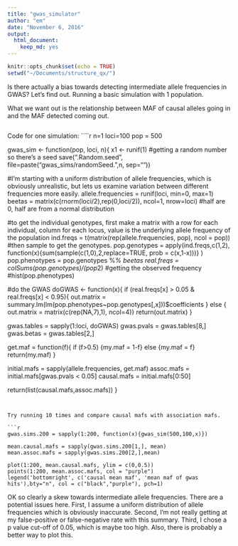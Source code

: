 ```yaml
---
title: "gwas_simulator"
author: "em"
date: "November 6, 2016"
output:
  html_document:
    keep_md: yes
---
```


```r
knitr::opts_chunk$set(echo = TRUE)
setwd("~/Documents/structure_qx/")
```

Is there actually a bias towards detecting intermediate allele frequencies in GWAS? Let's find out. Running a basic simulation with 1 population.

What we want out is the relationship between MAF of causal alleles going in and the MAF detected coming out.

```r

```

Code for one simulation:
````r
n=1
loci=100
pop = 500

gwas_sim <- function(pop, loci, n){
x1 <- runif(1) #getting a random number so there's a seed
save(".Random.seed", file=paste("gwas_sims/randomSeed.",n, sep=""))

#I'm starting with a uniform distribution of allele frequencies, which is obviously unrealistic, but lets us examine variation between different frequencies more easily.
allele.frequencies = runif(loci, min=0, max=1) 
beetas = matrix(c(rnorm(loci/2),rep(0,loci/2)), ncol=1, nrow=loci) #half are 0, half are from a normal distribution

#to get the individual genotypes, first make a matrix with a row for each individual, column for each locus, value is the underlying allele frequency of the population
ind.freqs = t(matrix(rep(allele.frequencies, pop), ncol = pop))
#then sample to get the genotypes.
pop.genotypes = apply(ind.freqs,c(1,2), function(x){sum(sample(c(1,0),2,replace=TRUE, prob = c(x,1-x)))} )
pop.phenotypes = pop.genotypes %*% beetas
real.freqs = colSums(pop.genotypes)/(pop*2) #getting the observed frequency
#hist(pop.phenotypes)

#do the GWAS
doGWAS <- function(x){
  if (real.freqs[x] > 0.05 & real.freqs[x] < 0.95){ 
    out.matrix = summary.lm(lm(pop.phenotypes~pop.genotypes[,x]))$coefficients }
  else {
    out.matrix = matrix(c(rep(NA,7),1), ncol=4)}
  return(out.matrix)
}

gwas.tables = sapply(1:loci, doGWAS)
gwas.pvals = gwas.tables[8,]
gwas.betas = gwas.tables[2,]

get.maf = function(f){
if (f>0.5) {my.maf = 1-f}
else {my.maf = f}
return(my.maf)
}

initial.mafs = sapply(allele.frequencies, get.maf)
assoc.mafs = initial.mafs[gwas.pvals < 0.05]
causal.mafs = initial.mafs[0:50]

return(list(causal.mafs,assoc.mafs))
}
```


Try running 10 times and compare causal mafs with association mafs.

```r
gwas.sims.200 = sapply(1:200, function(x){gwas_sim(500,100,x)})

mean.causal.mafs = sapply(gwas.sims.200[1,], mean)
mean.assoc.mafs = sapply(gwas.sims.200[2,],mean)

plot(1:200, mean.causal.mafs, ylim = c(0,0.5))
points(1:200, mean.assoc.mafs, col = "purple")
legend('bottomright', c('causal mean maf', 'mean maf of gwas hits'),bty="n", col = c("black","purple"), pch=1)

```

OK so clearly a skew towards intermediate allele frequencies. There are a potential issues here. First, I assume a uniform distribution of allele frequencies which is obviously inaccurate. Second, I'm not really getting at my false-positive or false-negative rate with this summary. Third, I chose a p value cut-off of 0.05, which is maybe too high. Also, there is probably a better way to plot this.